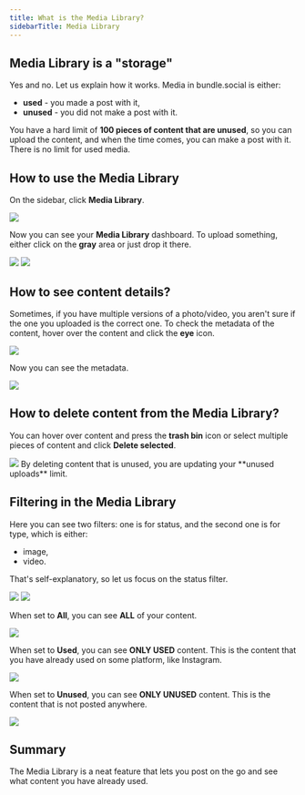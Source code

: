 ```yaml
---
title: What is the Media Library?
sidebarTitle: Media Library
---
```


## Media Library is a "storage"

Yes and no. Let us explain how it works. Media in bundle.social is either:

- **used** - you made a post with it,
- **unused** - you did not make a post with it.

You have a hard limit of **100 pieces of content that are unused**, so you can upload the content, and when the time comes, you can make a post with it. There is no limit for used media.

## How to use the Media Library

On the sidebar, click **Media Library**.

<Frame type='glass'>
  <img src='/images/knowledge/media-library/001_media_library.png' />
</Frame>

Now you can see your **Media Library** dashboard. To upload something, either click on the **gray** area or just drop it there.

<CardGroup cols={2}>
  <Card>
    <Frame type='glass'>
      <img src='/images/knowledge/media-library/002_media_library.png' />
    </Frame>
  </Card>
  <Card>
    <Frame type='glass'>
      <img src='/images/knowledge/media-library/003_media_library.png' />
    </Frame>
  </Card>
</CardGroup>

## How to see content details?

Sometimes, if you have multiple versions of a photo/video, you aren't sure if the one you uploaded is the correct one. To check the metadata of the content, hover over the content and click the **eye** icon.

<Card>
  <Frame type='glass'>
    <img src='/images/knowledge/media-library/004_media_library.png' />
  </Frame>
</Card>

Now you can see the metadata.

<Card>
  <Frame type='glass'>
    <img src='/images/knowledge/media-library/005_media_library.png' />
  </Frame>
</Card>

## How to delete content from the Media Library?

You can hover over content and press the **trash bin** icon or select multiple pieces of content and click **Delete selected**.

<Frame type='glass'>
  <img src='/images/knowledge/media-library/006_media_library.png' />
</Frame>
<Note>
  By deleting content that is unused, you are updating your **unused uploads**
  limit.
</Note>

## Filtering in the Media Library

Here you can see two filters: one is for status, and the second one is for type, which is either:

- image,
- video.

That's self-explanatory, so let us focus on the status filter.

<CardGroup cols={2}>
  <Card>
    <Frame type='glass'>
      <img src='/images/knowledge/media-library/007_media_library.png' />
    </Frame>
  </Card>
  <Card>
    <Frame type='glass'>
      <img src='/images/knowledge/media-library/008_media_library.png' />
    </Frame>
  </Card>
</CardGroup>

When set to **All**, you can see **ALL** of your content.

<Frame type='glass'>
  <img src='/images/knowledge/media-library/009_media_library.png' />
</Frame>

When set to **Used**, you can see **ONLY USED** content. This is the content that you have already used on some platform, like Instagram.

<Frame type='glass'>
  <img src='/images/knowledge/media-library/010_media_library.png' />
</Frame>

When set to **Unused**, you can see **ONLY UNUSED** content. This is the content that is not posted anywhere.

<Frame type='glass'>
  <img src='/images/knowledge/media-library/011_media_library.png' />
</Frame>

## Summary

The Media Library is a neat feature that lets you post on the go and see what content you have already used.
